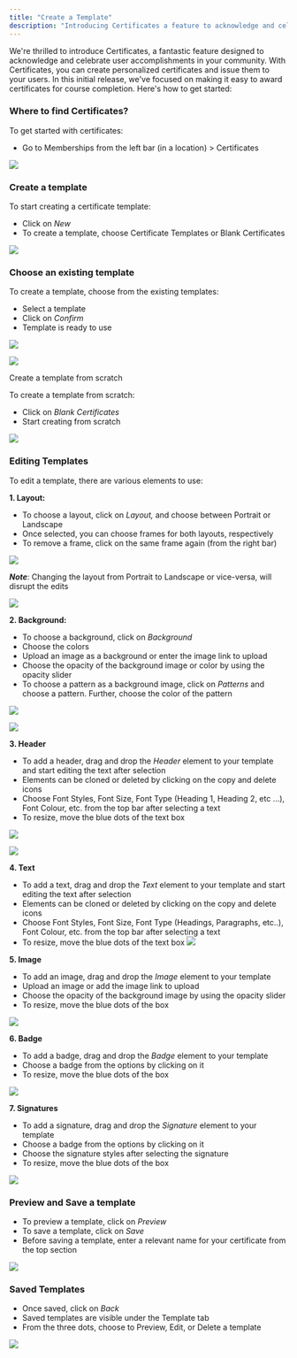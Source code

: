 ```yaml
---
title: "Create a Template"
description: "Introducing Certificates a feature to acknowledge and celebrate user accomplishments in your community."
---
```


We're thrilled to introduce Certificates, a fantastic feature designed to acknowledge and celebrate user accomplishments in your community. With Certificates, you can create personalized certificates and issue them to your users. In this initial release, we've focused on making it easy to award certificates for course completion. Here's how to get started:

### Where to find Certificates?

To get started with certificates:

-   Go to Memberships from the left bar (in a location) > Certificates

![](https://s3.amazonaws.com/cdn.freshdesk.com/data/helpdesk/attachments/production/155010491418/original/UDLUBmWon7i-7gGLUfOf5d5VJ2gX2SnB5w.png?1697660185)

### Create a template

To start creating a certificate template:

-   Click on  _New_
-   To create a template, choose Certificate Templates or Blank Certificates

![](https://s3.amazonaws.com/cdn.freshdesk.com/data/helpdesk/attachments/production/155010492067/original/3D8JLDvxZ1pd_sb53LmPswUHf40xWILFyQ.png?1697660747)

### Choose an existing template

To create a template, choose from the existing templates:

-   Select a template
-   Click on  _Confirm_
-   Template is ready to use

![](https://s3.amazonaws.com/cdn.freshdesk.com/data/helpdesk/attachments/production/155010492335/original/pR3lrjO-urp1JV0kk-LOrYYZJ5CHfFDW5w.png?1697661470)

![](https://s3.amazonaws.com/cdn.freshdesk.com/data/helpdesk/attachments/production/155010492555/original/sCOyrNnOIdY8dn8i9h1JFdS_-aD8V2R45g.png?1697662056)

Create a template from scratch

To create a template from scratch:

-   Click on  _Blank Certificates_
-   Start creating from scratch

![](https://s3.amazonaws.com/cdn.freshdesk.com/data/helpdesk/attachments/production/155010492573/original/bT3kywKc2PuBXuU4M7Yy7HWVqHu6FRT7Pg.png?1697662124)

### Editing Templates

To edit a template, there are various elements to use:

**1. Layout:**

-   To choose a layout, click on  _Layout,_  and choose between Portrait or Landscape
-   Once selected, you can choose frames for both layouts, respectively
-   To remove a frame, click on the same frame again (from the right bar)  
      
![](https://s3.amazonaws.com/cdn.freshdesk.com/data/helpdesk/attachments/production/155010492648/original/-yXZPAA3uUS5wn0YYQM_6JV65UNqROgRqA.png?1697662356)

**_Note_**: Changing the layout from Portrait to Landscape or vice-versa, will disrupt the edits

![](https://s3.amazonaws.com/cdn.freshdesk.com/data/helpdesk/attachments/production/155010492813/original/73uw2Kk-z-RoyRlIDXirIwiWMAEV0RDplA.png?1697662750)

**2. Background:**

-   To choose a background, click on  _Background_
-   Choose the colors
-   Upload an image as a background or enter the image link to upload
-   Choose the opacity of the background image or color by using the opacity slider
-   To choose a pattern as a background image, click on  _Patterns_  and choose a pattern. Further, choose the color of the pattern

![](https://s3.amazonaws.com/cdn.freshdesk.com/data/helpdesk/attachments/production/155010492892/original/JxYtQty_YqQpW12lbPbv_ghSf8P-doDSxQ.png?1697663074)

![](https://s3.amazonaws.com/cdn.freshdesk.com/data/helpdesk/attachments/production/155010492968/original/vMyrWzD4Z1cBaZEfOG5NQ2MwS9EvXUfpSg.png?1697663373)

**3. Header**

-   To add a header, drag and drop the  _Header_  element to your template and start editing the text after selection
-   Elements can be cloned or deleted by clicking on the copy and delete icons
-   Choose Font Styles, Font Size, Font Type (Heading 1, Heading 2, etc ...), Font Colour, etc. from the top bar after selecting a text
-   To resize, move the blue dots of the text box

![](https://s3.amazonaws.com/cdn.freshdesk.com/data/helpdesk/attachments/production/155010493078/original/YLoHp-dsmvWek9_bPWzEN3Ph3-se8I6juQ.png?1697663759)
  
![](https://s3.amazonaws.com/cdn.freshdesk.com/data/helpdesk/attachments/production/155010493203/original/f4yu5bSJswzGBD6Fk-E4u0EumbGg0Ja4xA.png?1697664037) 

**4. Text**

-   To add a text, drag and drop the  _Text_  element to your template and start editing the text after selection
-   Elements can be cloned or deleted by clicking on the copy and delete icons
-   Choose Font Styles, Font Size, Font Type (Headings, Paragraphs, etc..), Font Colour, etc. from the top bar after selecting a text
-   To resize, move the blue dots of the text box
 ![](https://s3.amazonaws.com/cdn.freshdesk.com/data/helpdesk/attachments/production/155010493415/original/JaKgxTn-HPAxnP9D3pPuEEQPi5_yPUPAYA.png?1697664751)

**5. Image**

-   To add an image, drag and drop the  _Image_  element to your template
-   Upload an image or add the image link to upload
-   Choose the opacity of the background image by using the opacity slider
-   To resize, move the blue dots of the box

![](https://s3.amazonaws.com/cdn.freshdesk.com/data/helpdesk/attachments/production/155010493581/original/bTnBsbbxjvpM13IgQ76NqpOKrBtAB6dIeQ.png?1697665218)

**6. Badge**

-   To add a badge, drag and drop the  _Badge_  element to your template
-   Choose a badge from the options by clicking on it
-   To resize, move the blue dots of the box

![](https://s3.amazonaws.com/cdn.freshdesk.com/data/helpdesk/attachments/production/155010493705/original/im6yZ9CjMmcLDfb51pFvp4YE1-Nr6vPzeQ.png?1697665482)

**7. Signatures**

-   To add a signature, drag and drop the  _Signature_  element to your template
-   Choose a badge from the options by clicking on it
-   Choose the signature styles after selecting the signature
-   To resize, move the blue dots of the box

![](https://s3.amazonaws.com/cdn.freshdesk.com/data/helpdesk/attachments/production/155010493737/original/yJHOjV1hL6_1mcRME_jzplC8w60qlz8pAA.png?1697665603)

### Preview and Save a template

-   To preview a template, click on  _Preview_
-   To save a template, click on  _Save_
-   Before saving a template, enter a relevant name for your certificate from the top section

![](https://s3.amazonaws.com/cdn.freshdesk.com/data/helpdesk/attachments/production/155010494542/original/97ZeVjxTg_-Rga03DoR8W--LzkeBpANo_w.png?1697666809)

### Saved Templates

-   Once saved, click on  _Back_
-   Saved templates are visible under the Template tab
-   From the three dots, choose to Preview, Edit, or Delete a template  
    
![](https://s3.amazonaws.com/cdn.freshdesk.com/data/helpdesk/attachments/production/155010494591/original/xRScoCdIvAGL8xmK1s-C2-ODWxfUWedlmw.png?1697667027)